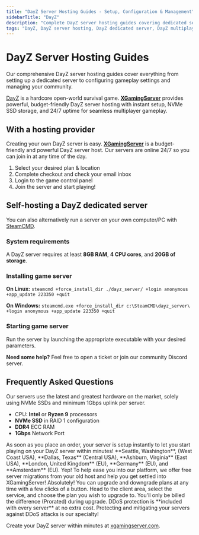 ```yaml
---
title: "DayZ Server Hosting Guides - Setup, Configuration & Management"
sidebarTitle: "DayZ"
description: "Complete DayZ server hosting guides covering dedicated server setup, configuration settings, and troubleshooting."
tags: "DayZ, DayZ server hosting, DayZ dedicated server, DayZ multiplayer"
---
```


# DayZ Server Hosting Guides

Our comprehensive DayZ server hosting guides cover everything from setting up a dedicated server to configuring gameplay settings and managing your community.

[DayZ](https://store.steampowered.com/app/221100/DayZ/) is a hardcore open-world survival game. **[XGamingServer](https://xgamingserver.com/)** provides powerful, budget-friendly DayZ server hosting with instant setup, NVMe SSD storage, and 24/7 uptime for seamless multiplayer gameplay.

## With a hosting provider
Creating your own DayZ server is easy. **[XGamingServer](https://xgamingserver.com/)** is a budget-friendly and powerful DayZ server host. Our servers are online 24/7 so you can join in at any time of the day.

1. Select your desired plan & location
2. Complete checkout and check your email inbox
3. Login to the game control panel
4. Join the server and start playing!

## Self-hosting a DayZ dedicated server

You can also alternatively run a server on your own computer/PC with [SteamCMD](https://developer.valvesoftware.com/wiki/SteamCMD).

### System requirements

A DayZ server requires at least **8GB RAM**, **4 CPU cores**, and **20GB of storage**.

### Installing game server

**On Linux:**
`steamcmd +force_install_dir ./dayz_server/ +login anonymous +app_update 223350 +quit`

**On Windows:**
`steamcmd.exe +force_install_dir c:\SteamCMD\dayz_server\ +login anonymous +app_update 223350 +quit`

### Starting game server

Run the server by launching the appropriate executable with your desired parameters.

**Need some help?** Feel free to open a ticket or join our community Discord server.

## Frequently Asked Questions

<AccordionGroup>

<Accordion title="What are the specs on the servers?">
Our servers use the latest and greatest hardware on the market, solely using NVMe SSDs and minimum 1Gbps uplink per server.

- CPU: **Intel** or **Ryzen 9** processors
- **NVMe SSD** in RAID 1 configuration
- **DDR4** ECC RAM
- **1Gbps** Network Port
</Accordion>

<Accordion title="How long does setup take?">
As soon as you place an order, your server is setup instantly to let you start playing on your DayZ server within minutes!
</Accordion>

<Accordion title="What locations are the servers in?">
**Seattle, Washington**, (West Coast USA), **Dallas, Texas** (Central USA), **Ashburn, Virginia** (East USA), **London, United Kingdom** (EU), **Germany** (EU), and **Amsterdam** (EU).
</Accordion>

<Accordion title="Can I migrate my existing server to XGamingServer?">
Yep! To help ease you into our platform, we offer free server migrations from your old host and help you get settled into XGamingServer!
</Accordion>

<Accordion title="Can I upgrade/downgrade my server later on?">
Absolutely! You can upgrade and downgrade plans at any time with a few clicks of a button. Head to the client area, select the service, and choose the plan you wish to upgrade to. You'll only be billed the difference (Prorated) during upgrade.
</Accordion>

<Accordion title="Are the servers DDoS protected?">
DDoS protection is **included with every server** at no extra cost. Protecting and mitigating your servers against DDoS attacks is our specialty!
</Accordion>

</AccordionGroup>

Create your DayZ server within minutes at [xgamingserver.com](https://xgamingserver.com/).
